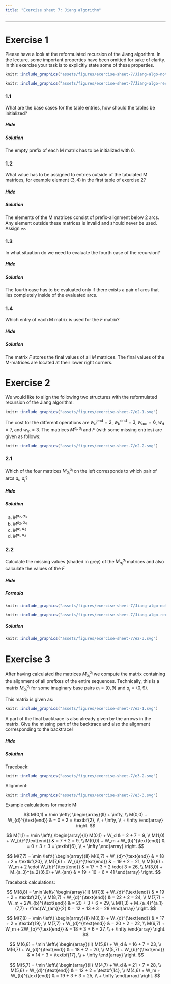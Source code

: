```yaml
---
title: "Exercise sheet 7: Jiang algorithm"
---
```



---------------------------------

# Exercise 1

<!--- --------------------------------- -->

::: {.question data-latex=""}

Please have a look at the reformulated recursion of the Jiang algorithm.
In the lecture, some important properties have been omitted for sake of clarity.
In this exercise your task is to explicitly state some of these properties.

```r
knitr::include_graphics("assets/figures/exercise-sheet-7/Jiang-algo-notation.pdf.png")
```

```r
knitr::include_graphics("assets/figures/exercise-sheet-7/Jiang-algo-recursion.png")
```
:::

<!--- --------------------------------- -->

### 1.1

::: {.question data-latex=""}

What are the base cases for the table entries, how should the tables be initialized?

:::

#### {.tabset}

##### Hide

##### Solution

::: {.answer data-latex=""}

The empty prefix of each M matrix has to be initialized with 0.

:::

#### {-}

<!--- --------------------------------- -->

### 1.2

::: {.question data-latex=""}

What value has to be assigned to entries outside of the tabulated M matrices, for example element $(3,4)$ in the first table of exercise 2?

:::

#### {.tabset}

##### Hide

##### Solution

::: {.answer data-latex=""}

The elements of the M matrices consist of prefix-alignment below 2 arcs.
Any element outside these matrices is invalid and should never be used. Assign $\infty$.

:::

#### {-}

<!--- --------------------------------- -->

### 1.3

::: {.question data-latex=""}

In what situation do we need to evaluate the fourth case of the recursion?

:::

#### {.tabset}

##### Hide

##### Solution

::: {.answer data-latex=""}

The fourth case has to be evaluated only if there exists a pair of arcs that lies completely inside of the evaluated arcs.

:::

#### {-}

<!--- --------------------------------- -->

### 1.4

::: {.question data-latex=""}

Which entry of each M matrix is used for the $F$ matrix?

:::

#### {.tabset}

##### Hide

##### Solution

::: {.answer data-latex=""}

The matrix $F$ stores the final values of all $M$ matrices. The final values of the M-matrices are located at their lower right corners.

:::

#### {-}

<!--- --------------------------------- -->

# Exercise 2

<!--- --------------------------------- -->

::: {.question data-latex=""}

We would like to align the following two structures with the reformulated recursion of the Jiang algorithm:

```r
knitr::include_graphics("assets/figures/exercise-sheet-7/e2-1.svg")
```

The cost for the different operations are $w_d^{\text{end}}=2$, $w_b^{\text{end}}=3$, $w_{am}=6$, $w_d=7$, and $w_m=3$.
The matrices $M^{a_i,a_j}$ and $F$ (with some missing entries) are given as follows:

```r
knitr::include_graphics("assets/figures/exercise-sheet-7/e2-2.svg")
```

:::

<!--- --------------------------------- -->

### 2.1

::: {.question data-latex=""}

Which of the four matrices $M^{a_i}_{a_j}$ on the left corresponds to which pair of arcs $a_i$, $a_j$?

:::

#### {.tabset}

##### Hide

##### Solution

::: {.answer data-latex=""}

a. $M^{a_2,a_3}$
b. $M^{a_2,a_4}$
c. $M^{a_1,a_4}$
d. $M^{a_1,a_3}$

:::

#### {-}

<!--- --------------------------------- -->

### 2.2

::: {.question data-latex=""}

Calculate the missing values (shaded in grey) of the $M^{a_i}_{a_j}$ matrices and also calculate the values of the $F$

:::

#### {.tabset}

##### Hide

##### Formula

::: {.answer data-latex=""}

```r
knitr::include_graphics("assets/figures/exercise-sheet-7/Jiang-algo-notation.pdf.png")
```

```r
knitr::include_graphics("assets/figures/exercise-sheet-7/Jiang-algo-recursion.png")
```

:::

##### Solution

::: {.answer data-latex=""}

```r
knitr::include_graphics("assets/figures/exercise-sheet-7/e2-3.svg")
```

:::

#### {-}

<!--- --------------------------------- -->

# Exercise 3

<!--- --------------------------------- -->

::: {.question data-latex=""}

After having calculated the matrices $M^{a_i}_{a_j}$ we compute the matrix containing the alignment of all prefixes of the entire sequences.
Technically, this is a matrix $M^{a_i}_{a_j}$ for some imaginary base pairs $a_i=(0,9)$ and $a_j=(0,9)$.

This matrix is given as:

```r
knitr::include_graphics("assets/figures/exercise-sheet-7/e3-1.svg")
```

A part of the final backtrace is also already given by the arrows in the matrix.
Give the missing part of the backtrace and also the alignment corresponding to the backtrace!

:::

#### {.tabset}

##### Hide

##### Solution

::: {.answer data-latex=""}

Traceback:

```r
knitr::include_graphics("assets/figures/exercise-sheet-7/e3-2.svg")
```

Alignment:

```r
knitr::include_graphics("assets/figures/exercise-sheet-7/e3-3.svg")
```

Example calculations for matrix M:

$$
M(0,1) = \min \left\{
\begin{array}{ll}
+ \infty, \\
M(0,0) + W_{d}^{\text{end}} & = 0 + 2 = \textbf{2}, \\
+ \infty, \\
+ \infty
\end{array}
\right.
$$

$$
M(1,1) = \min \left\{
\begin{array}{ll}
M(0,1) + W_d & = 2 + 7 = 9, \\
M(1,0) + W_{d}^{\text{end}} & = 7 + 2 = 9, \\
M(0,0) + W_m + W_{b}^{\text{end}} & = 0 + 3 + 3 = \textbf{6}, \\
+ \infty
\end{array}
\right.
$$

$$
M(7,7) = \min \left\{
\begin{array}{ll}
M(6,7) + W_{d}^{\text{end}} & = 18 + 2 = \textbf{20}, \\
M(7,6) + W_{d}^{\text{end}} & = 19 + 2 = 21, \\
M(6,6) + W_m + 2 \cdot W_{b}^{\text{end}} & = 17 + 3 + 2 \cdot 3 = 26, \\
M(3,0) + M_{a_3}^{a_2}(6,6) + W_{am} & = 19 + 16 + 6 = 41
\end{array}
\right.
$$

Traceback calculations:

$$
M(8,8) = \min \left\{
\begin{array}{ll}
M(7,8) + W_{d}^{\text{end}} & = 19 + 2 = \textbf{21}, \\
M(8,7) + W_{d}^{\text{end}} & = 22 + 2 = 24, \\
M(7,7) + W_m + 2W_{b}^{\text{end}} & = 20 + 3 + 6 = 29, \\
M(1,3) + M_{a_4}^{a_1}(7,7) + \frac{W_{am}}{2} & = 12 + 13 + 3 = 28
\end{array}
\right.
$$

$$
M(7,8) = \min \left\{
\begin{array}{ll}
M(6,8) + W_{d}^{\text{end}} & = 17 + 2 = \textbf{19}, \\
M(7,7) + W_{d}^{\text{end}} & = 20 + 2 = 22, \\
M(6,7) + W_m + 2W_{b}^{\text{end}} & = 18 + 3 + 6 = 27, \\
+ \infty
\end{array}
\right.
$$

$$
M(6,8) = \min \left\{
\begin{array}{ll}
M(5,8) + W_d & = 16 + 7 = 23, \\
M(6,7) + W_{d}^{\text{end}} & = 18 + 2 = 20, \\
M(5,7) + W_{b}^{\text{end}} & = 14 + 3 = \textbf{17}, \\
+ \infty
\end{array}
\right.
$$

$$
M(5,7) = \min \left\{
\begin{array}{ll}
M(4,7) + W_d & = 21 + 7 = 28, \\
M(5,6) + W_{d}^{\text{end}} & = 12 + 2 = \textbf{14}, \\
M(4,6) + W_m + W_{b}^{\text{end}} & = 19 + 3 + 3 = 25, \\
+ \infty
\end{array}
\right.
$$
:::


#### {-}

<!--- --------------------------------- -->
